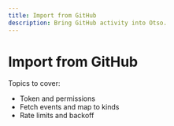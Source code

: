 ```yaml
---
title: Import from GitHub
description: Bring GitHub activity into Otso.
---
```


# Import from GitHub

Topics to cover:
- Token and permissions
- Fetch events and map to kinds
- Rate limits and backoff

